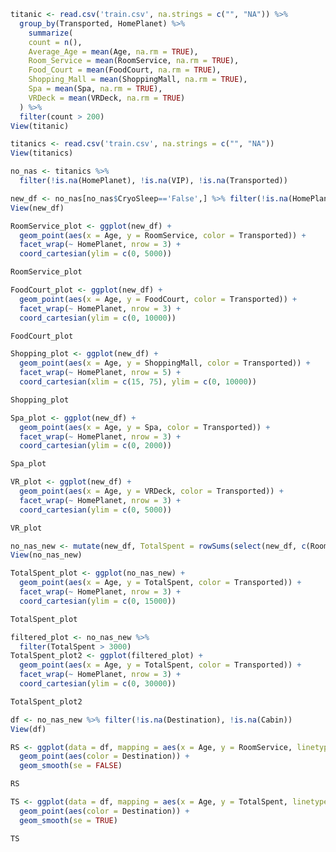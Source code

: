 ```r
titanic <- read.csv('train.csv', na.strings = c("", "NA")) %>%
  group_by(Transported, HomePlanet) %>%
    summarize( 
    count = n(),
    Average_Age = mean(Age, na.rm = TRUE),
    Room_Service = mean(RoomService, na.rm = TRUE),
    Food_Court = mean(FoodCourt, na.rm = TRUE),
    Shopping_Mall = mean(ShoppingMall, na.rm = TRUE),
    Spa = mean(Spa, na.rm = TRUE),
    VRDeck = mean(VRDeck, na.rm = TRUE)
  ) %>%
  filter(count > 200)
View(titanic)
```
```r
titanics <- read.csv('train.csv', na.strings = c("", "NA"))
View(titanics)
```

```r
no_nas <- titanics %>%
  filter(!is.na(HomePlanet), !is.na(VIP), !is.na(Transported))
```

```r
new_df <- no_nas[no_nas$CryoSleep=='False',] %>% filter(!is.na(HomePlanet), !is.na(VIP), !is.na(Transported))
View(new_df)
```


```r
RoomService_plot <- ggplot(new_df) +
  geom_point(aes(x = Age, y = RoomService, color = Transported)) +
  facet_wrap(~ HomePlanet, nrow = 3) +
  coord_cartesian(ylim = c(0, 5000))

RoomService_plot
```
```r
FoodCourt_plot <- ggplot(new_df) +
  geom_point(aes(x = Age, y = FoodCourt, color = Transported)) +
  facet_wrap(~ HomePlanet, nrow = 3) +
  coord_cartesian(ylim = c(0, 10000))

FoodCourt_plot
```

```r
Shopping_plot <- ggplot(new_df) +
  geom_point(aes(x = Age, y = ShoppingMall, color = Transported)) +
  facet_wrap(~ HomePlanet, nrow = 5) +
  coord_cartesian(xlim = c(15, 75), ylim = c(0, 10000))

Shopping_plot
```

```r
Spa_plot <- ggplot(new_df) +
  geom_point(aes(x = Age, y = Spa, color = Transported)) +
  facet_wrap(~ HomePlanet, nrow = 3) +
  coord_cartesian(ylim = c(0, 2000))

Spa_plot
```

```r
VR_plot <- ggplot(new_df) +
  geom_point(aes(x = Age, y = VRDeck, color = Transported)) +
  facet_wrap(~ HomePlanet, nrow = 3) +
  coord_cartesian(ylim = c(0, 5000))

VR_plot
```
```r
no_nas_new <- mutate(new_df, TotalSpent = rowSums(select(new_df, c(RoomService, FoodCourt, ShoppingMall, Spa, VRDeck)), na.rm = TRUE))
View(no_nas_new)
```

```r
TotalSpent_plot <- ggplot(no_nas_new) +
  geom_point(aes(x = Age, y = TotalSpent, color = Transported)) +
  facet_wrap(~ HomePlanet, nrow = 3) +
  coord_cartesian(ylim = c(0, 15000))

TotalSpent_plot
```
```r
filtered_plot <- no_nas_new %>%
  filter(TotalSpent > 3000)
TotalSpent_plot2 <- ggplot(filtered_plot) +
  geom_point(aes(x = Age, y = TotalSpent, color = Transported)) +
  facet_wrap(~ HomePlanet, nrow = 3) +
  coord_cartesian(ylim = c(0, 30000))

TotalSpent_plot2
```

```r
df <- no_nas_new %>% filter(!is.na(Destination), !is.na(Cabin))
View(df)
```

```r
RS <- ggplot(data = df, mapping = aes(x = Age, y = RoomService, linetype = Transported)) +
  geom_point(aes(color = Destination)) +
  geom_smooth(se = FALSE)

RS
```
```r
TS <- ggplot(data = df, mapping = aes(x = Age, y = TotalSpent, linetype = HomePlanet)) +
  geom_point(aes(color = Destination)) +
  geom_smooth(se = TRUE)

TS
```

